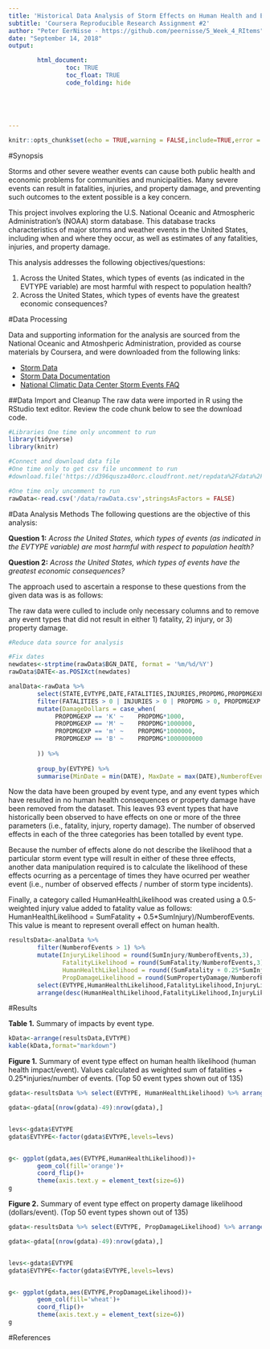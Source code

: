 ```yaml
---
title: 'Historical Data Analysis of Storm Effects on Human Health and Economy in United States'
subtitle: 'Coursera Reproducible Research Assignment #2'
author: "Peter EerNisse - https://github.com/peernisse/5_Week_4_RItems"
date: "September 14, 2018"
output: 

        html_document:
                toc: TRUE
                toc_float: TRUE
                code_folding: hide





---
```


```r
knitr::opts_chunk$set(echo = TRUE,warning = FALSE,include=TRUE,error = FALSE)

```

#Synopsis

Storms and other severe weather events can cause both public health and economic problems for communities and municipalities. Many severe events can result in fatalities, injuries, and property damage, and preventing such outcomes to the extent possible is a key concern.

This project involves exploring the U.S. National Oceanic and Atmospheric Administration's (NOAA) storm database. This database tracks characteristics of major storms and weather events in the United States, including when and where they occur, as well as estimates of any fatalities, injuries, and property damage.

This analysis addresses the following objectives/questions:

1. Across the United States, which types of events (as indicated in the EVTYPE variable) are most harmful with respect to population health?
2. Across the United States, which types of events have the greatest economic consequences?

#Data Processing

Data and supporting information for the analysis are sourced from the National Oceanic and Atmoshperic Administration, provided as course materials by Coursera, and were downloaded from the following links: 

* [Storm Data](https://d396qusza40orc.cloudfront.net/repdata%2Fdata%2FStormData.csv.bz2)
* [Storm Data Documentation](https://d396qusza40orc.cloudfront.net/repdata%2Fpeer2_doc%2Fpd01016005curr.pdf)
* [National Climatic Data Center Storm Events FAQ](https://d396qusza40orc.cloudfront.net/repdata%2Fpeer2_doc%2FNCDC%20Storm%20Events-FAQ%20Page.pdf)

##Data Import and Cleanup
The raw data were imported in R using the RStudio text editor. Review the code chunk below to see the download code. 

<!--Data Import-->
```r

#Libraries One time only uncomment to run
library(tidyverse)
library(knitr)

#Connect and download data file
#One time only to get csv file uncomment to run
#download.file('https://d396qusza40orc.cloudfront.net/repdata%2Fdata%2FStormData.csv.bz2',destfile = './data/rawData.csv')

#One time only uncomment to run
rawData<-read.csv('/data/rawData.csv',stringsAsFactors = FALSE)

```

#Data Analysis Methods
The following questions are the objective of this analysis:

**Question 1:** *Across the United States, which types of events (as indicated in the EVTYPE variable) are most harmful with respect to population health?*

**Question 2:** *Across the United States, which types of events have the greatest economic consequences?*

The approach used to ascertain a response to these questions from the given data was is as follows:

The raw data were culled to include only necessary columns and to remove any event types that did not result in either 1) fatality, 2) injury, or 3) property damage.


```r
#Reduce data source for analysis

#Fix dates
newdates<-strptime(rawData$BGN_DATE, format = '%m/%d/%Y')
rawData$DATE<-as.POSIXct(newdates)

analData<-rawData %>% 
        select(STATE,EVTYPE,DATE,FATALITIES,INJURIES,PROPDMG,PROPDMGEXP) %>% 
        filter(FATALITIES > 0 | INJURIES > 0 | PROPDMG > 0, PROPDMGEXP %in% c('K','B','M','m')) %>% 
        mutate(DamageDollars = case_when(
             PROPDMGEXP == 'K' ~    PROPDMG*1000,
             PROPDMGEXP == 'M' ~    PROPDMG*1000000,
             PROPDMGEXP == 'm' ~    PROPDMG*1000000,
             PROPDMGEXP == 'B' ~    PROPDMG*1000000000
             
        )) %>% 
        
        group_by(EVTYPE) %>% 
        summarise(MinDate = min(DATE), MaxDate = max(DATE),NumberofEvents = length(DATE),SumFatality = sum(FATALITIES), SumInjury = sum(INJURIES), SumPropertyDamage = sum(DamageDollars))


```


Now the data have been grouped by event type, and any event types which have resulted in no human health consequences or property damage have been removed from the dataset. This leaves 93 event types that have historically been observed to have effects on one or more of the three parameters (i.e., fatality, injury, roperty damage). The number of observed effects in each of the three categories has been totalled by event type.

Because the number of effects alone do not describe the likelihood that a particular storm event type will result in either of these three effects, another data manipulation required is to calculate the likelihood of these effects ocurring as a percentage of times they have ocurred per weather event (i.e., number of observed effects / number of storm type incidents).

Finally, a category called HumanHealthLikelihood was created using a 0.5-weighted injury value added to fatality value as follows: HumanHealthLikelihood = SumFatality + 0.5*SumInjury)/NumberofEvents. This value is meant to represent overall effect on human health.

```r

resultsData<-analData %>% 
        filter(NumberofEvents > 1) %>% 
        mutate(InjuryLikelihood = round(SumInjury/NumberofEvents,3),
               FatalityLikelihood = round(SumFatality/NumberofEvents,3),
               HumanHealthLikelihood = round((SumFatality + 0.25*SumInjury)/NumberofEvents,3),
               PropDamageLikelihood = round(SumPropertyDamage/NumberofEvents,3)) %>% 
        select(EVTYPE,HumanHealthLikelihood,FatalityLikelihood,InjuryLikelihood,PropDamageLikelihood) %>% 
        arrange(desc(HumanHealthLikelihood,FatalityLikelihood,InjuryLikelihood,PropDamageLikelihood))


```


#Results

**Table 1.** Summary of impacts by event type.
```r
kData<-arrange(resultsData,EVTYPE)
kable(kData,format="markdown")

```


**Figure 1.** Summary of event type effect on human health likelihood (human health impact/event). Values calculated as weighted sum of fatalities + 0.25*injuries/number of events. (Top 50 event types shown out of 135)

```r
gdata<-resultsData %>% select(EVTYPE, HumanHealthLikelihood) %>% arrange(HumanHealthLikelihood)

gdata<-gdata[(nrow(gdata)-49):nrow(gdata),]


levs<-gdata$EVTYPE
gdata$EVTYPE<-factor(gdata$EVTYPE,levels=levs)


g<- ggplot(gdata,aes(EVTYPE,HumanHealthLikelihood))+
        geom_col(fill='orange')+
        coord_flip()+
        theme(axis.text.y = element_text(size=6))
g
```




**Figure 2.** Summary of event type effect on property damage likelihood (dollars/event). (Top 50 event types shown out of 135)

```r
gdata<-resultsData %>% select(EVTYPE, PropDamageLikelihood) %>% arrange(PropDamageLikelihood)

gdata<-gdata[(nrow(gdata)-49):nrow(gdata),]


levs<-gdata$EVTYPE
gdata$EVTYPE<-factor(gdata$EVTYPE,levels=levs)


g<- ggplot(gdata,aes(EVTYPE,PropDamageLikelihood))+
        geom_col(fill='wheat')+
        coord_flip()+
        theme(axis.text.y = element_text(size=6))
g
```


#References
















